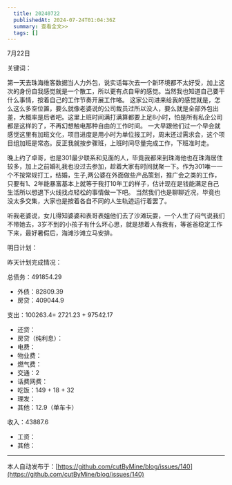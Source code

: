 ```yaml
---
  title: 20240722
  publishedAt: 2024-07-24T01:04:36Z
  summary: 查看全文>>
  tags: []
---
```


7月22日 

关键词：

第一天去珠海维客数据当人力外包，说实话每次去一个新环境都不太好受，加上这次的身份自我感觉就是一个散工，所以更有点自卑的感觉。当然我也知道自己要干什么事情，按着自己的工作节奏开展工作咯。
这家公司进来给我的感觉就是，怎么这么多空位置，要么就像老婆说的公司裁员过所以没人，要么就是全部外包出差，大概率是后者吧。这里上班时间满打满算都要上足8小时，怕是所有私企公司都是这样的了，不再幻想触电那种自由的工作时间。
一大早跟他们过一个早会就感觉这里有加班文化，项目进度是用小时为单位报工时，周末还过需求会，这个项目组加班是常态。反正我就按步骤班，上班时间尽量完成工作，下班准时走。

晚上约了卓哥，也是301最少联系和见面的人，毕竟我都来到珠海他也在珠海居住较多，加上之前婚礼我也没过去参加，趁着大家有时间就聚一下。作为301唯一一个不按常规打工，结婚，生子,两公婆在外面做些产品策划，推广会之类的工作，只要有1、2年能暴富基本上就等于我打10年工的样子，估计现在是钱能满足自己生活所以想退下火线找点轻松的事情做一下吧。
当然我们也是聊聊近况，毕竟也没太多交集，大家也是按着各自不同的人生轨迹运行着罢了。

听我老婆说，女儿得知婆婆和表哥表姐他们去了沙滩玩耍，一个人生了闷气说我们不带她去，3岁不到的小孩子有什么坏心思，就是想着人有我有，等爸爸稳定工作下来，最好暑假后，海滩沙滩立马安排。

明日计划：

昨天计划完成情况：

总债务：491854.29
- 外债：82809.39
- 房贷：409044.9

支出：100263.4= 2721.23 + 97542.17
- 还贷：
- 房贷（纯利息）：
- 电费：
- 物业费：
- 燃气费：
- 交通：2
- 话费网费：
- 吃饭：149 + 18 + 32
- 理发：
- 其他：12.9（单车卡）

收入：43887.6
- 工资：
- 其他：


---
本人自动发布于：[https://github.com/cutByMine/blog/issues/140](https://github.com/cutByMine/blog/issues/140)
